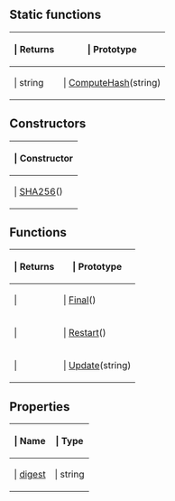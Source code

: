 ==Static functions==

{{Lua/Table_Prefix}}
{| {{Lua/Table_Header}}
!{{Lua/Column_Style/Returns_List}} | Returns
!{{Lua/Column_Style/Prototype_List}} | Prototype
|-
|{{Lua/Cell_Style/Returns_List}} | string
|{{Lua/Cell_Style/Prototype_List}} | [[Lua/Shared/SHA256/Static Functions/ComputeHash|ComputeHash]](string)
|} {{Lua/Table_Suffix}}
==Constructors==

{{Lua/Table_Prefix}}
{| {{Lua/Table_Header}}
!{{Lua/Column_Style/Constructor_List}} | Constructor
|-
|{{Lua/Cell_Style/Constructor_List}} | [[Lua/Shared/SHA256/Constructor|SHA256]]()
|} {{Lua/Table_Suffix}}
==Functions==

{{Lua/Table_Prefix}}
{| {{Lua/Table_Header}}
!{{Lua/Column_Style/Returns_List}} | Returns
!{{Lua/Column_Style/Prototype_List}} | Prototype
|-
|{{Lua/Cell_Style/Returns_List}} | 
|{{Lua/Cell_Style/Prototype_List}} | [[Lua/Shared/SHA256/Functions/Final|Final]]()
|-
|{{Lua/Cell_Style/Returns_List}} | 
|{{Lua/Cell_Style/Prototype_List}} | [[Lua/Shared/SHA256/Functions/Restart|Restart]]()
|-
|{{Lua/Cell_Style/Returns_List}} | 
|{{Lua/Cell_Style/Prototype_List}} | [[Lua/Shared/SHA256/Functions/Update|Update]](string)
|} {{Lua/Table_Suffix}}
==Properties==

{{Lua/Table_Prefix}}
{| {{Lua/Table_Header}}
!{{Lua/Column_Style/Property_List_Name}} | Name
!{{Lua/Column_Style/Property_List_Type}} | Type
|-
|{{Lua/Cell_Style/Property_List_Name}} | [[Lua/Shared/SHA256/Properties/digest|digest]]
|{{Lua/Cell_Style/Property_List_Type}} | string
|} {{Lua/Table_Suffix}}